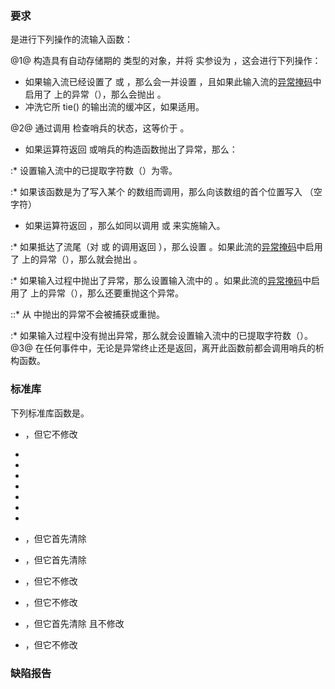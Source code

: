 {{cpp/named req/title|UnformattedInputFunction}}
{{cpp/named req/navbar}}

===要求===
{{named req|UnformattedInputFunction}}是进行下列操作的流输入函数：

@1@ 构造具有自动存储期的 {{l2tt|cpp/io/basic_istream/sentry}} 类型的对象，并将 {{tt|noskipws}} 实参设为 {{c|true}}，这会进行下列操作：
* 如果输入流已经设置了 {{ltt|cpp/io/ios_base/iostate|eofbit}} 或 {{ltt|cpp/io/ios_base/iostate|badbit}}，那么会一并设置 {{ltt|cpp/io/ios_base/iostate|failbit}}，且如果此输入流的[[cpp/io/basic_ios/exceptions|异常掩码]]中启用了 {{tt|failbit}} 上的异常（{{c|1=(exceptions() &amp; failbit) != 0}}），那么会抛出 {{l2tt|cpp/io/ios_base/failure}}。
* 冲洗它所 tie() 的输出流的缓冲区，如果适用。
@2@ 通过调用 {{tt|sentry::operator bool()}} 检查哨兵的状态，这等价于 {{l2tt|cpp/io/basic_ios/good}}。
* 如果运算符返回 {{c|false}} 或哨兵的构造函数抛出了异常，那么：
:* 设置输入流中的已提取字符数（{{tt|gcount}}）为零。
:* 如果该函数是为了写入某个 {{tt|CharT}} 的数组而调用，那么向该数组的首个位置写入 {{tt|CharT()}}（空字符）
* 如果运算符返回 {{c|true}}，那么如同以调用 {{c|rdbuf()-&gt;sbumpc()}} 或 {{c|rdbuf()-&gt;sgetc()}} 来实施输入。
:* 如果抵达了流尾（对 {{c|rdbuf()-&gt;sbumpc()}} 或 {{c|rdbuf()-&gt;sgetc()}} 的调用返回 {{c|Traits::eof()}}），那么设置 {{tt|eofbit}}。如果此流的[[cpp/io/basic_ios/exceptions|异常掩码]]中启用了 {{tt|eofbit}} 上的异常（{{c|1=(exceptions() &amp; eofbit) != 0}}），那么就会抛出 {{l2tt|cpp/io/ios_base/failure}}。
:* 如果输入过程中抛出了异常，那么设置输入流中的 {{tt|badbit}}。如果此流的[[cpp/io/basic_ios/exceptions|异常掩码]]中启用了 {{tt|badbit}} 上的异常（{{c|1=(exceptions() &amp; badbit) != 0}}），那么还要重抛这个异常。
::* 从 {{l2tt|cpp/io/basic_ios/clear}} 中抛出的异常不会被捕获或重抛。
:* 如果输入过程中没有抛出异常，那么就会设置输入流中的已提取字符数（{{tt|gcount}}）。
@3@ 在任何事件中，无论是异常终止还是返回，离开此函数前都会调用哨兵的析构函数。

===标准库===
下列标准库函数是{{named req|UnformattedInputFunction}}。

* {{lc|std::getline}}，但它不修改 {{tt|gcount}}
* {{l2tt|cpp/io/basic_istream/operator_gtgt|operator&gt;&gt;{{dsc small|(basic_streambuf*)}}}}
* {{l2tt|cpp/io/basic_istream/get}}
* {{l2tt|cpp/io/basic_istream/getline}}
* {{l2tt|cpp/io/basic_istream/ignore}}
* {{l2tt|cpp/io/basic_istream/peek}}
* {{l2tt|cpp/io/basic_istream/read}}
* {{l2tt|cpp/io/basic_istream/readsome}}
* {{l2tt|cpp/io/basic_istream/putback}}，但它首先清除 {{tt|eofbit}}
* {{l2tt|cpp/io/basic_istream/unget}}，但它首先清除 {{tt|eofbit}}
* {{l2tt|cpp/io/basic_istream/sync}}，但它不修改 {{tt|gcount}}
* {{l2tt|cpp/io/basic_istream/tellg}}，但它不修改 {{tt|gcount}}
* {{l2tt|cpp/io/basic_istream/seekg}}，但它首先清除 {{tt|eofbit}} 且不修改 {{tt|gcount}}
* {{lc|std::ws}}，但它不修改 {{tt|gcount}}

===缺陷报告===
{{dr list begin}}
{{dr list item|wg=lwg|dr=61|std=C++98|before=不明确由于设置 {{tt|eofbit}} 和/或 {{tt|failbit}}&lt;br&gt;而抛出异常是否会导致 {{tt|badbit}} 被设置|after=从 {{l2tt|cpp/io/basic_ios/clear}} 中&lt;br&gt;抛出的异常不会被捕获或重抛}}
{{dr list item|wg=lwg|dr=160|std=C++98|before=确定是否需要重抛异常的流程中提到了不存在的函数 {{tt|exception()}}|after=改成 {{ltt|cpp/io/basic_ios/exceptions|exceptions()}}}}
{{dr list item|wg=lwg|dr=243|std=C++98|before=未指明在 {{tt|sentry::operator bool()}} 返回 {{c|false}} 或 sentry 对象构造失败时的行为|after=已指明}}
{{dr list end}}

{{langlinks|de|en|es|fr|it|ja|pt|ru}}